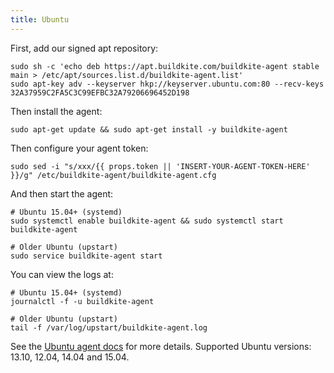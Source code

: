```yaml
---
title: Ubuntu
---
```

First, add our signed apt repository:

```shell
sudo sh -c 'echo deb https://apt.buildkite.com/buildkite-agent stable main > /etc/apt/sources.list.d/buildkite-agent.list'
sudo apt-key adv --keyserver hkp://keyserver.ubuntu.com:80 --recv-keys 32A37959C2FA5C3C99EFBC32A79206696452D198
```

Then install the agent:

```shell
sudo apt-get update && sudo apt-get install -y buildkite-agent
```

Then configure your agent token:

```shell
sudo sed -i "s/xxx/{{ props.token || 'INSERT-YOUR-AGENT-TOKEN-HERE' }}/g" /etc/buildkite-agent/buildkite-agent.cfg
```

And then start the agent:

```shell
# Ubuntu 15.04+ (systemd)
sudo systemctl enable buildkite-agent && sudo systemctl start buildkite-agent

# Older Ubuntu (upstart)
sudo service buildkite-agent start
```

You can view the logs at:

```shell
# Ubuntu 15.04+ (systemd)
journalctl -f -u buildkite-agent

# Older Ubuntu (upstart)
tail -f /var/log/upstart/buildkite-agent.log
```

<p class="rounded bg-silver p2">See the <a href="/docs/agent/ubuntu">Ubuntu agent docs</a> for more details. Supported Ubuntu versions: 13.10, 12.04, 14.04 and 15.04.</p>
